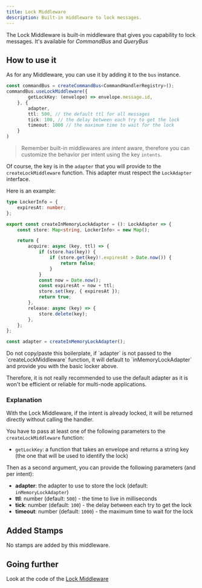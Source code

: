 ```yaml
---
title: Lock Middleware
description: Built-in middleware to lock messages.
---
```



The Lock Middleware is built-in middleware that gives you capability to lock messages.
It's available for _CommandBus_ and _QueryBus_

## How to use it

As for any Middleware, you can use it by adding it to the `bus` instance.

```typescript
const commandBus = createCommandBus<CommandHandlerRegistry>();
commandBus.useLockMiddleware({
        getLockKey: (envelope) => envelope.message.id,
    }, {
        adapter,
        ttl: 500, // the default ttl for all messages
        tick: 100, // the delay between each try to get the lock
        timeout: 1000 // the maximum time to wait for the lock
    }
)
```

> Remember built-in middlewares are _intent_ aware, therefore you can customize the behavior per intent using the key `intents`.

Of course, the key is in the `adapter` that you will provide to the `createLockMiddleware` function.
This adapter must respect the `LockAdapter` interface.

Here is an example:

```typescript
type LockerInfo = {
    expiresAt: number;
};

export const createInMemoryLockAdapter = (): LockAdapter => {
    const store: Map<string, LockerInfo> = new Map();

    return {
        acquire: async (key, ttl) => {
            if (store.has(key)) {
                if (store.get(key)!.expiresAt > Date.now()) {
                    return false;
                }
            }
            const now = Date.now();
            const expiresAt = now + ttl;
            store.set(key, { expiresAt });
            return true;
        },
        release: async (key) => {
            store.delete(key);
        },
    };
};

const adapter = createInMemoryLockAdapter();
```
<Aside title="We got you cover!" type="tip">
Do not copy/paste this boilerplate, if `adapter` is not passed to the `createLockMiddleware` function,
it will default to `inMemoryLockAdapter` and provide you with the basic locker above.

Therefore, it is not really recommended to use the default adapter as it is won't be efficient or reliable for multi-node applications.
</Aside>

### Explanation

With the Lock Middleware, if the intent is already locked, it will be returned directly without
calling the handler.

You have to pass at least one of the following parameters to the `createLockMiddleware` function:
- `getLockKey`: a function that takes an envelope and returns a string key (the one that will be used to identify the lock)

Then as a second argument, you can provide the following parameters (and per intent):
- **adapter**: the adapter to use to store the lock (default: `inMemoryLockAdapter`)
- **ttl**: number (default: `500`) - the time to live in milliseconds
- **tick**: number (default: `100`) - the delay between each try to get the lock
- **timeout**: number (default: `1000`) - the maximum time to wait for the lock

## Added Stamps

No stamps are added by this middleware.


## Going further

<div class='flex flex-row'>
    <span className='pr-2'>Look at the code of the </span>
    <a href="https://github.com/Missive-js/missive.js/tree/main/libs/missive.js/src/middlewares/lock-middleware.ts" class="contents" target="_blank"><Icon name="github" class="mr-2"/>Lock Middleware</a>
</div>

